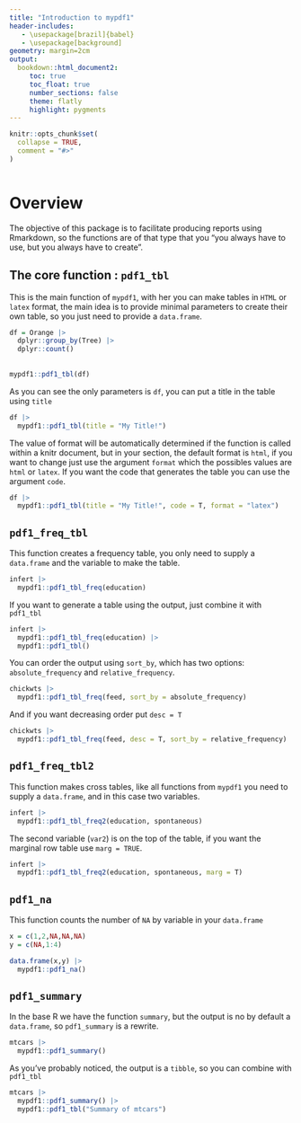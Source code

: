 ```yaml
---
title: "Introduction to mypdf1"
header-includes:
   - \usepackage[brazil]{babel}
   - \usepackage[background]
geometry: margin=2cm
output: 
  bookdown::html_document2:
     toc: true
     toc_float: true
     number_sections: false
     theme: flatly
     highlight: pygments
---
```


```r
knitr::opts_chunk$set(
  collapse = TRUE,
  comment = "#>"
)
```

```r

```
# Overview
The objective of this package is to facilitate producing reports using Rmarkdown, so the functions are of that type that you "you always have to use, but you always have to create".

## The core function : `pdf1_tbl`
This is the main function of `mypdf1`, with her you can make tables in `HTML` or `latex` format, the main idea is to provide minimal parameters to create their own table, so you just need to provide a `data.frame`. 

```r
df = Orange |> 
  dplyr::group_by(Tree) |> 
  dplyr::count() 
  
  
mypdf1::pdf1_tbl(df)
```
As you can see the only parameters is `df`, you can put  a title in the table using
`title`

```r
df |> 
  mypdf1::pdf1_tbl(title = "My Title!")
```
The value of format will be automatically determined if the function is called within a knitr document, but in your section, the default format is `html`, if you want to change just use the argument `format` which the possibles values are `html` or `latex`. If you want the code that generates the table you can use the argument `code`. 
```r
df |> 
  mypdf1::pdf1_tbl(title = "My Title!", code = T, format = "latex")
```


## `pdf1_freq_tbl`
This function creates a frequency table, you only need to supply a `data.frame` and the variable to make the table.

```r
infert |> 
  mypdf1::pdf1_tbl_freq(education)
```
If you want to generate a table using the output, just combine it with `pdf1_tbl`


```r
infert |> 
  mypdf1::pdf1_tbl_freq(education) |> 
  mypdf1::pdf1_tbl()
```
You can order the output using `sort_by`, which has two options: `absolute_frequency` and `relative_frequency`.

```r
chickwts |> 
  mypdf1::pdf1_tbl_freq(feed, sort_by = absolute_frequency)
```
And if you want decreasing order put `desc = T`
```r
chickwts |> 
  mypdf1::pdf1_tbl_freq(feed, desc = T, sort_by = relative_frequency)
```



## `pdf1_freq_tbl2`
This function makes cross tables, like all functions from `mypdf1` you need to supply a `data.frame`, and in this case two variables.
```r
infert |> 
  mypdf1::pdf1_tbl_freq2(education, spontaneous)
```
The second variable (`var2`) is on the top of the table, if you want the marginal row table use `marg = TRUE`.

```r
infert |> 
  mypdf1::pdf1_tbl_freq2(education, spontaneous, marg = T)
```
## `pdf1_na`
This function counts the number of `NA` by variable in your `data.frame`

```r
x = c(1,2,NA,NA,NA)
y = c(NA,1:4)

data.frame(x,y) |> 
  mypdf1::pdf1_na()
```


## `pdf1_summary`
In the base R we have the function `summary`, but the output is no by default a `data.frame`, so `pdf1_summary` is a rewrite.

```r
mtcars |> 
  mypdf1::pdf1_summary()
```

As you've probably noticed, the output is a `tibble`, so you can combine with `pdf1_tbl`

```r
mtcars |> 
  mypdf1::pdf1_summary() |> 
  mypdf1::pdf1_tbl("Summary of mtcars")
```


